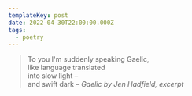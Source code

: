 ```yaml
---
templateKey: post
date: 2022-04-30T22:00:00.000Z
tags:
  - poetry
---
```

> To you I'm suddenly speaking Gaelic,<br/>
> like language translated<br/>
> into slow light –<br/>
> and swift dark –
> <cite><i>Gaelic</i> by Jen Hadfield, excerpt</cite>
